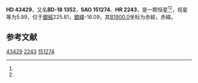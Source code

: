 {{Starbox begin
| name = HD 43429
}}
{{Starbox observe
| epoch = [[J2000.0|J2000.0]]
| constell = {{星座名待查}}<ref name=SIMBAD>{{cite web
 | url=http://simbad.u-strasbg.fr/simbad/sim-id?Ident=HR+2243
 | title =Pulsating variable Star
 | publisher=Centre de Données astronomiques de Strasbourg
 | work=SIMBAD
 | accessdate=2012-07-13}}</ref><ref name=DATA>{{cite web
 | url=http://vizier.u-strasbg.fr/viz-bin/VizieR-5?-out.add=.&-source=5050&-corr=PK=HR&-out.max=9999&HR=2243
 | title=VizieR Detailed Page
 | accessdate=2012-07-13
 | archive-date=2016-03-05
 | archive-url=https://web.archive.org/web/20160305004834/http://vizier.u-strasbg.fr/viz-bin/VizieR-5?-out.add=.&-source=5050&-corr=PK=HR&-out.max=9999&HR=2243
 | dead-url=no
 }}</ref>
| 星官 = 
| ra = {{RA|6|15|17.5}}<ref name=SIMBAD /><ref name=DATA />
| dec = {{DEC|-18|28|36}}<ref name=SIMBAD /><ref name=DATA />
| appmag_v = 5.99<ref name=SIMBAD /><ref name=DATA />
}}
{{Starbox character
| class = K0<ref name=SIMBAD /><ref name=DATA />
| b-v = 1.06<ref name=SIMBAD /><ref name=DATA />
| u-b = 0.96<ref name=SIMBAD /><ref name=DATA />
| r-i = <ref name=SIMBAD /><ref name=DATA />
| variable = 
}}
{{Starbox astrometry
| radial_v = 0.96
| prop_mo_ra = 65
| parallax = 
| p_error = 
}}
{{Starbox catalog
| names =BD-18 1352，[[SAO星表|SAO]] 151274，[[HD星表|HD]] 43429，[[HR星表|HR]] 2243}}
{{Starbox reference |Simbad=HR+2243}}
{{Starbox end}}

'''HD 43429'''，又名'''BD-18 1352'''，'''SAO 151274'''、'''HR 2243'''，是一颗恒星<ref name=SIMBAD /><ref name=DATA />，视星等为5.99，位于[[銀道座標系|銀經]]225.81，[[銀道座標系|銀緯]]-16.09，其[[B1900.0|B1900.0]]坐标为赤經{{RA|6|10|54.6}}，赤緯{{DEC|-18|-16.09|37}}。

== 参考文献 ==
{{reflist}}

{{star-stub}}

[[Category:HD和HDE天體|43429]]
[[Category:HR天體|2243]]
[[Category:SAO天體|151274]]